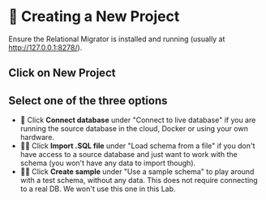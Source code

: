 
# 👐 Creating a New Project

Ensure the Relational Migrator is installed and running (usually at http://127.0.0.1:8278/).



## Click on New Project


<Screenshot url="http://127.0.0.1:8278" src="img/50-image-001.png" alt="Screenshot of the connect modal" />

## Select one of the three options
- 👐 Click **Connect database** under "Connect to live database" if you are running the source database in the cloud, Docker or using your own hardware.
- 🦸‍♂️ Click **Import .SQL file** under "Load schema from a file" if you don't have access to a source database and just want to work with the schema (you won't have any data to import though).
- 🦸‍♂️ Click **Create sample** under "Use a sample schema" to play around with a test schema, without any data. This does not require connecting to a real DB. We won't use this one in this Lab.

<Screenshot url="http://127.0.0.1:8278" src="img/50-image-002.png" alt="Screenshot of the connect modal" />
